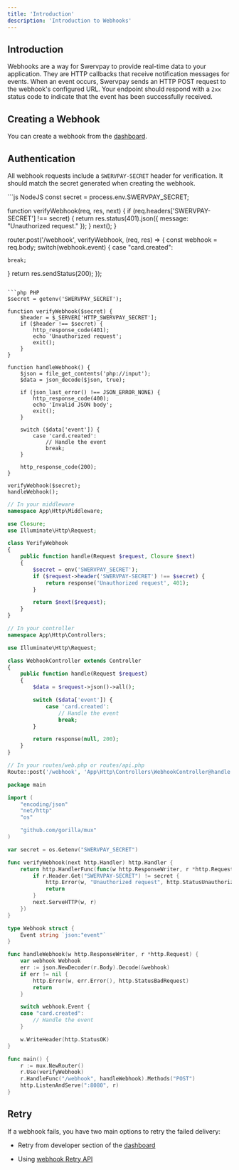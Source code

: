 ```yaml
---
title: 'Introduction'
description: 'Introduction to Webhooks'
---
```


## Introduction

Webhooks are a way for Swervpay to provide real-time data to your application. They are HTTP callbacks that receive notification messages for events. When an event occurs, Swervpay sends an HTTP POST request to the webhook's configured URL. Your endpoint should respond with a ``2xx`` status code to indicate that the event has been successfully received.

## Creating a Webhook

You can create a webhook from the [dashboard](https://app.swervpay.co/-/developers/webhooks).

## Authentication

All webhook requests include a ``SWERVPAY-SECRET`` header for verification. It should match the secret generated when creating the webhook.

<CodeGroup>
```js NodeJS
const secret = process.env.SWERVPAY_SECRET;

function verifyWebhook(req, res, next) {
  if (req.headers['SWERVPAY-SECRET'] !== secret) {
    return res.status(401).json({
      message: "Unauthorized request."
    });
  }
  next();
}

router.post('/webhook', verifyWebhook, (req, res) => {
  const webhook = req.body;
  switch(webhook.event) {
    case "card.created":
  
    break;
  }
  return res.sendStatus(200);
});

```

```php PHP
$secret = getenv('SWERVPAY_SECRET');

function verifyWebhook($secret) {
    $header = $_SERVER['HTTP_SWERVPAY_SECRET'];
    if ($header !== $secret) {
        http_response_code(401);
        echo 'Unauthorized request';
        exit();
    }
}

function handleWebhook() {
    $json = file_get_contents('php://input');
    $data = json_decode($json, true);

    if (json_last_error() !== JSON_ERROR_NONE) {
        http_response_code(400);
        echo 'Invalid JSON body';
        exit();
    }

    switch ($data['event']) {
        case 'card.created':
            // Handle the event
            break;
    }

    http_response_code(200);
}

verifyWebhook($secret);
handleWebhook();
```

```php Laravel
// In your middleware
namespace App\Http\Middleware;

use Closure;
use Illuminate\Http\Request;

class VerifyWebhook
{
    public function handle(Request $request, Closure $next)
    {
        $secret = env('SWERVPAY_SECRET');
        if ($request->header('SWERVPAY-SECRET') !== $secret) {
            return response('Unauthorized request', 401);
        }

        return $next($request);
    }
}

// In your controller
namespace App\Http\Controllers;

use Illuminate\Http\Request;

class WebhookController extends Controller
{
    public function handle(Request $request)
    {
        $data = $request->json()->all();

        switch ($data['event']) {
            case 'card.created':
                // Handle the event
                break;
        }

        return response(null, 200);
    }
}

// In your routes/web.php or routes/api.php
Route::post('/webhook', 'App\Http\Controllers\WebhookController@handle')->middleware('App\Http\Middleware\VerifyWebhook');
```

```go Go
package main

import (
    "encoding/json"
    "net/http"
    "os"

    "github.com/gorilla/mux"
)

var secret = os.Getenv("SWERVPAY_SECRET")

func verifyWebhook(next http.Handler) http.Handler {
    return http.HandlerFunc(func(w http.ResponseWriter, r *http.Request) {
        if r.Header.Get("SWERVPAY-SECRET") != secret {
            http.Error(w, "Unauthorized request", http.StatusUnauthorized)
            return
        }
        next.ServeHTTP(w, r)
    })
}

type Webhook struct {
    Event string `json:"event"`
}

func handleWebhook(w http.ResponseWriter, r *http.Request) {
    var webhook Webhook
    err := json.NewDecoder(r.Body).Decode(&webhook)
    if err != nil {
        http.Error(w, err.Error(), http.StatusBadRequest)
        return
    }

    switch webhook.Event {
    case "card.created":
        // Handle the event
    }

    w.WriteHeader(http.StatusOK)
}

func main() {
    r := mux.NewRouter()
    r.Use(verifyWebhook)
    r.HandleFunc("/webhook", handleWebhook).Methods("POST")
    http.ListenAndServe(":8080", r)
}
```
</CodeGroup>


## Retry

If a webhook fails, you have two main options to retry the failed delivery:

- Retry from developer section of the [dashboard](https://app.swervpay.co/-/developers/webhooks)

- Using [webhook Retry API](/api-reference/webhook/retry)


